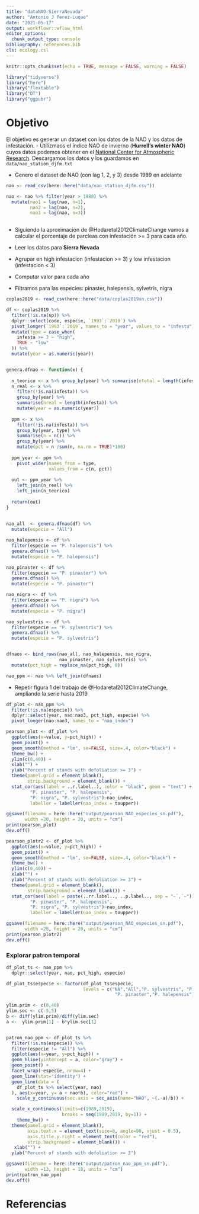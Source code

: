 ```yaml
---
title: "dataNAO-SierraNevada"
author: "Antonio J Perez-Luque"
date: "2021-05-17"
output: workflowr::wflow_html
editor_options:
  chunk_output_type: console
bibliography: references.bib
cls: ecology.csl
---
```



```r
knitr::opts_chunk$set(echo = TRUE, message = FALSE, warning = FALSE)
```

```r
library("tidyverse")
library("here")
library("flextable")
library("DT")
library("ggpubr")
```

# Objetivo 

El objetivo es generar un dataset con los datos de la NAO y los datos de infestación. 
- Utilizmaos el índice NAO de invierno (**Hurrell’s winter NAO**) cuyos datos podemos obtener en el [National Center for Atmospheric Research](https://climatedataguide.ucar.edu/climate-data/hurrell-north-atlantic-oscillation-nao-index-station-based). Descargamos los datos y los guardamos en `data/nao_station_djfm.txt` 

- Genero el dataset de NAO (con lag 1, 2, y 3) desde 1989 en adelante 

```r
nao <- read_csv(here::here("data/nao_station_djfm.csv"))

nao <- nao %>% filter(year > 1988) %>% 
  mutate(nao1 = lag(nao, n=1),
         nao2 = lag(nao, n=2),
         nao3 = lag(nao, n=3))
  
```


- Siguiendo la aproximación de @Hodaretal2012ClimateChange vamos a calcular el porcentaje de parcleas con infestación >= 3 para cada año. 

- Leer los datos para **Sierra Nevada** 
- Agrupar en high infestacion (infestacion >= 3) y low infestacion (infestacion < 3)
- Computar valor para cada año 

- Filtramos para las especies: pinaster, halepensis, sylvetris, nigra 


```r
coplas2019 <- read_csv(here::here("data/coplas2019sn.csv")) 

df <- coplas2019 %>% 
  filter(!is.na(sp)) %>% 
  dplyr::select(code, especie, `1993`:`2019`) %>% 
  pivot_longer(`1993`:`2019`, names_to = "year", values_to = "infesta") %>% 
  mutate(type = case_when(
    infesta >= 3 ~ "high",
    TRUE ~ "low" 
  )) %>% 
  mutate(year = as.numeric(year))


genera.dfnao <- function(x) {
  
  n_teorico <- x %>% group_by(year) %>% summarise(ntotal = length(infesta))
  n_real <- x %>% 
    filter(!is.na(infesta)) %>% 
    group_by(year) %>% 
    summarise(nreal = length(infesta)) %>% 
    mutate(year = as.numeric(year))  
  
  ppm <- x %>% 
    filter(!is.na(infesta)) %>% 
    group_by(year, type) %>% 
    summarise(n = n()) %>% 
    group_by(year) %>% 
    mutate(pct = n /sum(n, na.rm = TRUE)*100)
  
  ppm_year <- ppm %>% 
    pivot_wider(names_from = type,
                values_from = c(n, pct))
  
  out <- ppm_year %>% 
    left_join(n_real) %>% 
    left_join(n_teorico)
  
  return(out)
}
  
  
nao_all  <- genera.dfnao(df) %>% 
  mutate(especie = "All")

nao_halepensis <- df %>% 
  filter(especie == "P. halepensis") %>% 
  genera.dfnao() %>% 
  mutate(especie = "P. halepensis")

nao_pinaster <- df %>% 
  filter(especie == "P. pinaster") %>% 
  genera.dfnao() %>% 
  mutate(especie = "P. pinaster")

nao_nigra <- df %>% 
  filter(especie == "P. nigra") %>% 
  genera.dfnao() %>% 
  mutate(especie = "P. nigra")

nao_sylvestris <- df %>% 
  filter(especie == "P. sylvestris") %>% 
  genera.dfnao() %>% 
  mutate(especie = "P. sylvestris")


dfnaos <- bind_rows(nao_all, nao_halepensis, nao_nigra, 
                    nao_pinaster, nao_sylvestris) %>% 
  mutate(pct_high = replace_na(pct_high, 0))

nao_ppm <- nao %>% left_join(dfnaos)

```

- Repetir figura 1 del trabajo de @Hodaretal2012ClimateChange, ampliando la serie hasta 2019 

```r
df_plot <- nao_ppm %>%  
  filter(!is.na(especie)) %>% 
  dplyr::select(year, nao:nao3, pct_high, especie) %>% 
  pivot_longer(nao:nao3, names_to = "nao_index") 

pearson_plot <- df_plot %>% 
  ggplot(aes(x=value, y=pct_high)) + 
  geom_point() + 
  geom_smooth(method = "lm", se=FALSE, size=.4, color="black") +
  theme_bw() +
  ylim(c(0,40)) + 
  xlab("") + 
  ylab("Percent of stands with defoliation >= 3") + 
  theme(panel.grid = element_blank(),
        strip.background = element_blank()) +
  stat_cor(aes(label = ..r.label..), color = "black", geom = "text") + facet_grid(fct_relevel(especie,"All", "P. pinea", 
         "P. pinaster", "P. halepensis",
         "P. nigra", "P. sylvestris")~nao_index, 
         labeller = labeller(nao_index = toupper))
```

```r
ggsave(filename = here::here("output/pearson_NAO_especies_sn.pdf"), 
       width =20, height = 20, units = "cm")
print(pearson_plot)
dev.off()
```



```r
pearson_plotr2 <- df_plot %>% 
  ggplot(aes(x=value, y=pct_high)) + 
  geom_point() + 
  geom_smooth(method = "lm", se=FALSE, size=.4, color="black") +
  theme_bw() +
  ylim(c(0,40)) + 
  xlab("") + 
  ylab("Percent of stands with defoliation >= 3") + 
  theme(panel.grid = element_blank(),
        strip.background = element_blank()) +
  stat_cor(aes(label = paste(..rr.label.., ..p.label.., sep = "~`,`~")), color = "black", geom = "text") + facet_grid(fct_relevel(especie,"All", "P. pinea", 
         "P. pinaster", "P. halepensis",
         "P. nigra", "P. sylvestris")~nao_index, 
         labeller = labeller(nao_index = toupper))
```


```r
ggsave(filename = here::here("output/pearson_NAO_especies_sn.pdf"), 
       width =20, height = 20, units = "cm")
print(pearson_plotr2)
dev.off()
```


### Explorar patron temporal 
```r
df_plot_ts <- nao_ppm %>% 
  dplyr::select(year, nao, pct_high, especie) 

df_plot_ts$especie <- factor(df_plot_ts$especie, 
                             levels = c("NA","All","P. sylvestris", "P. nigra",
                                         "P. pinaster","P. halepensis"))

ylim.prim <- c(0,40)
ylim.sec <- c(-5,5)
b <- diff(ylim.prim)/diff(ylim.sec)
a <-  ylim.prim[1] - b*ylim.sec[1]


patron_nao_ppm <- df_plot_ts %>%  
  filter(!is.na(especie)) %>% 
  filter(especie != "All") %>%
  ggplot(aes(x=year, y=pct_high)) + 
  geom_hline(yintercept = a, color="gray") + 
  geom_point() + 
  facet_wrap(~especie, nrow=4) + 
  geom_line(stat="identity") + 
  geom_line(data = (
    df_plot_ts %>% select(year, nao)
  ), aes(x=year, y= a + nao*b), color="red") +
    scale_y_continuous(sec.axis = sec_axis(name="NAO", ~(.-a)/b)) + 

  scale_x_continuous(limits=c(1989,2019),
                     breaks = seq(1989,2019, by=1)) +
    theme_bw() + 
  theme(panel.grid = element_blank(), 
        axis.text.x = element_text(size=8, angle=90, vjust = 0.5),
        axis.title.y.right = element_text(color = "red"),
        strip.background = element_blank()) +
   xlab("") + 
  ylab("Percent of stands with defoliation >= 3") 
```

```r
ggsave(filename = here::here("output/patron_nao_ppm_sn.pdf"), 
       width =13, height = 18, units = "cm")
print(patron_nao_ppm)
dev.off()
```


# Referencias 

